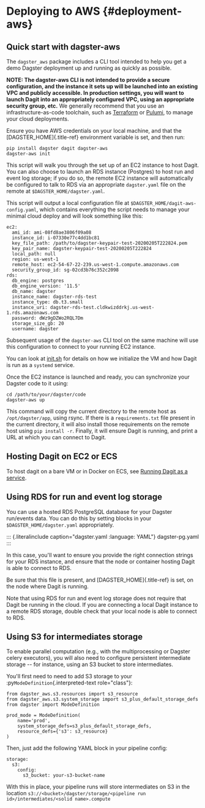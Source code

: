 Deploying to AWS {#deployment-aws}
================

Quick start with dagster-aws
----------------------------

The `dagster_aws` package includes a CLI tool intended to help you get a
demo Dagster deployment up and running as quickly as possible.

**NOTE: The dagster-aws CLI is not intended to provide a secure
configuration, and the instance it sets up will be launched into an
existing VPC and publicly accessible. In production settings, you will
want to launch Dagit into an appropriately configured VPC, using an
appropriate security group, etc.** We generally recommend that you use
an infrastructure-as-code toolchain, such as
[Terraform](https://www.terraform.io/) or
[Pulumi](https://www.pulumi.com/), to manage your cloud deployments.

Ensure you have AWS credentials on your local machine, and that the
[DAGSTER\_HOME]{.title-ref} environment variable is set, and then run:

``` {.shell}
pip install dagster dagit dagster-aws
dagster-aws init
```

This script will walk you through the set up of an EC2 instance to host
Dagit. You can also choose to launch an RDS instance (Postgres) to host
run and event log storage; if you do so, the remote EC2 instance will
automatically be configured to talk to RDS via an appropriate
`dagster.yaml` file on the remote at `$DAGSTER_HOME/dagster.yaml`.

This script will output a local configuration file at
`$DAGSTER_HOME/dagit-aws-config.yaml`, which contains everything the
script needs to manage your minimal cloud deploy and will look something
like this:

``` {.YAML}
ec2:
  ami_id: ami-08fd8ae3806f09a08
  instance_id: i-07330e77c4dd1bc81
  key_file_path: /path/to/dagster-keypair-test-20200205T222824.pem
  key_pair_name: dagster-keypair-test-20200205T222824
  local_path: null
  region: us-west-1
  remote_host: ec2-54-67-22-239.us-west-1.compute.amazonaws.com
  security_group_id: sg-02cd3b76c352c2098
rds:
  db_engine: postgres
  db_engine_version: '11.5'
  db_name: dagster
  instance_name: dagster-rds-test
  instance_type: db.t3.small
  instance_uri: dagster-rds-test.cldkwizddrkj.us-west-1.rds.amazonaws.com
  password: dWz9gDZWo2RQL7Dm
  storage_size_gb: 20
  username: dagster
```

Subsequent usage of the `dagster-aws` CLI tool on the same machine will
use this configuration to connect to your running EC2 instance.

You can look at
[init.sh](https://github.com/dagster-io/dagster/blob/master/python_modules/libraries/dagster-aws/dagster_aws/cli/shell/init.sh)
for details on how we initialize the VM and how Dagit is run as a
`systemd` service.

Once the EC2 instance is launched and ready, you can synchronize your
Dagster code to it using:

``` {.shell}
cd /path/to/your/dagster/code
dagster-aws up
```

This command will copy the current directory to the remote host as
`/opt/dagster/app`, using rsync. If there is a `requirements.txt` file
present in the current directory, it will also install those
requirements on the remote host using `pip install -r`. Finally, it will
ensure Dagit is running, and print a URL at which you can connect to
Dagit.

Hosting Dagit on EC2 or ECS
---------------------------

To host dagit on a bare VM or in Docker on ECS, see [Running Dagit as a
service](local.html).

Using RDS for run and event log storage
---------------------------------------

You can use a hosted RDS PostgreSQL database for your Dagster run/events
data. You can do this by setting blocks in your
`$DAGSTER_HOME/dagster.yaml` appropriately.

::: {.literalinclude caption="dagster.yaml
:language: YAML"}
dagster-pg.yaml
:::

In this case, you\'ll want to ensure you provide the right connection
strings for your RDS instance, and ensure that the node or container
hosting Dagit is able to connect to RDS.

Be sure that this file is present, and [DAGSTER\_HOME]{.title-ref} is
set, on the node where Dagit is running.

Note that using RDS for run and event log storage does not require that
Dagit be running in the cloud. If you are connecting a local Dagit
instance to a remote RDS storage, double check that your local node is
able to connect to RDS.

Using S3 for intermediates storage
----------------------------------

To enable parallel computation (e.g., with the multiprocessing or
Dagster celery executors), you will also need to configure persistent
intermediate storage \-- for instance, using an S3 bucket to store
intermediates.

You\'ll first need to need to add S3 storage to your
:py`ModeDefinition`{.interpreted-text role="class"}:

``` {.python}
from dagster_aws.s3.resources import s3_resource
from dagster_aws.s3.system_storage import s3_plus_default_storage_defs
from dagster import ModeDefinition

prod_mode = ModeDefinition(
    name='prod',
    system_storage_defs=s3_plus_default_storage_defs,
    resource_defs={'s3': s3_resource}
)
```

Then, just add the following YAML block in your pipeline config:

``` {.yaml}
storage:
  s3:
    config:
      s3_bucket: your-s3-bucket-name
```

With this in place, your pipeline runs will store intermediates on S3 in
the location
`s3://<bucket>/dagster/storage/<pipeline run id>/intermediates/<solid name>.compute`
